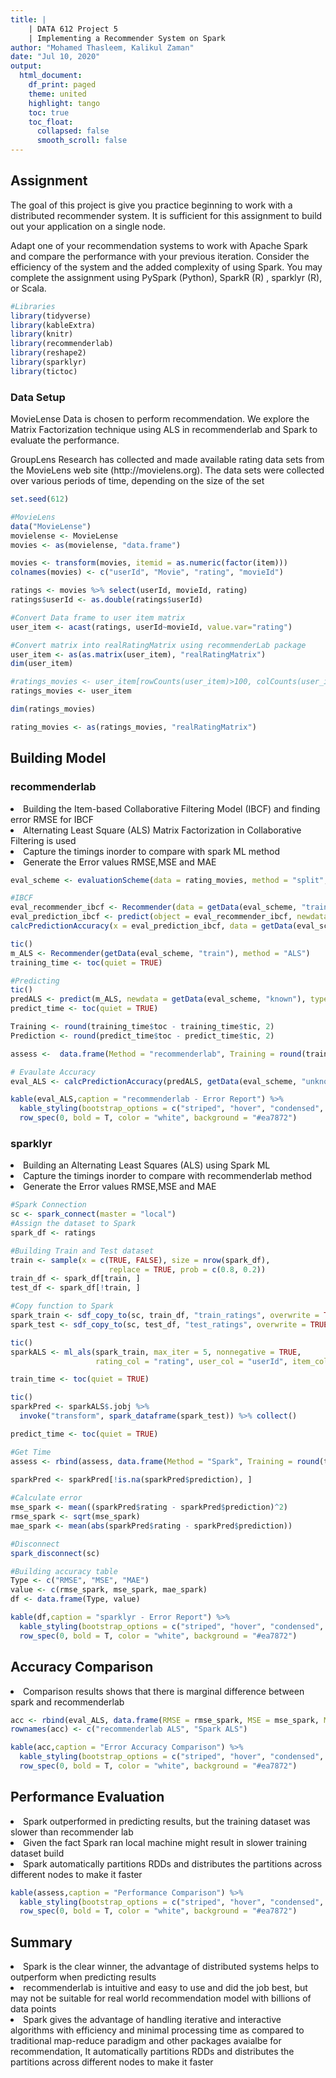 ```yaml
---
title: |
    | DATA 612 Project 5
    | Implementing a Recommender System on Spark
author: "Mohamed Thasleem, Kalikul Zaman"
date: "Jul 10, 2020"
output: 
  html_document:
    df_print: paged
    theme: united
    highlight: tango
    toc: true
    toc_float:
      collapsed: false
      smooth_scroll: false
---
```


## Assignment

The goal of this project is give you practice beginning to work with a distributed recommender system. It is sufficient for this assignment to build out your application on a single node.

Adapt one of your recommendation systems to work with Apache Spark and compare the performance with your previous iteration. Consider the efficiency of the system and the added complexity of using Spark. You may complete the assignment using PySpark (Python), SparkR (R) , sparklyr (R), or Scala.

```r
#Libraries
library(tidyverse)
library(kableExtra)
library(knitr)
library(recommenderlab)
library(reshape2)
library(sparklyr)
library(tictoc)
```

### Data Setup

MovieLense Data is chosen to perform recommendation. We explore the Matrix Factorization technique using ALS in recommenderlab and Spark to evaluate the performance.

GroupLens Research has collected and made available rating data sets from the MovieLens web site (http://movielens.org). The data sets were collected over various periods of time, depending on the size of the set

```r
set.seed(612)

#MovieLens
data("MovieLense")
movielense <- MovieLense
movies <- as(movielense, "data.frame")

movies <- transform(movies, itemid = as.numeric(factor(item)))
colnames(movies) <- c("userId", "Movie", "rating", "movieId")

ratings <- movies %>% select(userId, movieId, rating) 
ratings$userId <- as.double(ratings$userId)

#Convert Data frame to user item matrix
user_item <- acast(ratings, userId~movieId, value.var="rating")

#Convert matrix into realRatingMatrix using recommenderLab package
user_item <- as(as.matrix(user_item), "realRatingMatrix")
dim(user_item)

#ratings_movies <- user_item[rowCounts(user_item)>100, colCounts(user_item)>100]
ratings_movies <- user_item

dim(ratings_movies)

rating_movies <- as(ratings_movies, "realRatingMatrix")
```

## Building Model

### recommenderlab

<li>Building the Item-based Collaborative Filtering Model (IBCF) and finding error RMSE for IBCF</li>
<li>Alternating Least Square (ALS) Matrix Factorization in Collaborative Filtering is used</li>
<li>Capture the timings inorder to compare with spark ML method</li>
<li>Generate the Error values RMSE,MSE and MAE</li>


```r

eval_scheme <- evaluationScheme(data = rating_movies, method = "split", train = 0.8, given = -1, goodRating = 3,k=1)

#IBCF
eval_recommender_ibcf <- Recommender(data = getData(eval_scheme, "train"), method = "IBCF", parameter = NULL)
eval_prediction_ibcf <- predict(object = eval_recommender_ibcf, newdata = getData(eval_scheme, "known"), n = 10, type = "ratings")
calcPredictionAccuracy(x = eval_prediction_ibcf, data = getData(eval_scheme, "unknown"), byUser = FALSE)

tic()
m_ALS <- Recommender(getData(eval_scheme, "train"), method = "ALS")
training_time <- toc(quiet = TRUE)

#Predicting
tic()
predALS <- predict(m_ALS, newdata = getData(eval_scheme, "known"), type = "ratings")
predict_time <- toc(quiet = TRUE)

Training <- round(training_time$toc - training_time$tic, 2)
Prediction <- round(predict_time$toc - predict_time$tic, 2)

assess <-  data.frame(Method = "recommenderlab", Training = round(training_time$toc - training_time$tic, 10), Prediction = round(predict_time$toc - predict_time$tic, 2))

# Evaulate Accuracy
eval_ALS <- calcPredictionAccuracy(predALS, getData(eval_scheme, "unknown"))

kable(eval_ALS,caption = "recommenderlab - Error Report") %>%
  kable_styling(bootstrap_options = c("striped", "hover", "condensed", "responsive")) %>%
  row_spec(0, bold = T, color = "white", background = "#ea7872") 
```


### sparklyr

<li>Building an Alternating Least Squares (ALS) using Spark ML</li>
<li>Capture the timings inorder to compare with recommenderlab method</li>
<li>Generate the Error values RMSE,MSE and MAE</li>

```r
#Spark Connection
sc <- spark_connect(master = "local")
#Assign the dataset to Spark
spark_df <- ratings

#Building Train and Test dataset
train <- sample(x = c(TRUE, FALSE), size = nrow(spark_df),
                      replace = TRUE, prob = c(0.8, 0.2))
train_df <- spark_df[train, ]
test_df <- spark_df[!train, ]

#Copy function to Spark
spark_train <- sdf_copy_to(sc, train_df, "train_ratings", overwrite = TRUE)
spark_test <- sdf_copy_to(sc, test_df, "test_ratings", overwrite = TRUE)

tic()
sparkALS <- ml_als(spark_train, max_iter = 5, nonnegative = TRUE, 
                   rating_col = "rating", user_col = "userId", item_col = "movieId")

train_time <- toc(quiet = TRUE)

tic()
sparkPred <- sparkALS$.jobj %>%
  invoke("transform", spark_dataframe(spark_test)) %>% collect()

predict_time <- toc(quiet = TRUE)

#Get Time
assess <- rbind(assess, data.frame(Method = "Spark", Training = round(train_time$toc - 
                                                                        train_time$tic, 5), Prediction = round(predict_time$toc - predict_time$tic, 2)))
sparkPred <- sparkPred[!is.na(sparkPred$prediction), ] 

#Calculate error
mse_spark <- mean((sparkPred$rating - sparkPred$prediction)^2)
rmse_spark <- sqrt(mse_spark)
mae_spark <- mean(abs(sparkPred$rating - sparkPred$prediction))

#Disconnect
spark_disconnect(sc)
```

```r
#Building accuracy table
Type <- c("RMSE", "MSE", "MAE")
value <- c(rmse_spark, mse_spark, mae_spark)
df <- data.frame(Type, value)

kable(df,caption = "sparklyr - Error Report") %>%
  kable_styling(bootstrap_options = c("striped", "hover", "condensed", "responsive")) %>%
  row_spec(0, bold = T, color = "white", background = "#ea7872") 
```

## Accuracy Comparison

<li>Comparison results shows that there is marginal difference between spark and recommenderlab</li>

```r
acc <- rbind(eval_ALS, data.frame(RMSE = rmse_spark, MSE = mse_spark, MAE = mae_spark))
rownames(acc) <- c("recommenderlab ALS", "Spark ALS")

kable(acc,caption = "Error Accuracy Comparison") %>%
  kable_styling(bootstrap_options = c("striped", "hover", "condensed", "responsive")) %>%
  row_spec(0, bold = T, color = "white", background = "#ea7872") 
```

## Performance Evaluation

<li>Spark outperformed in predicting results, but the training dataset was slower than recommender lab</li>
<li>Given the fact Spark ran local machine might result in slower training dataset build</li>
<li>Spark automatically partitions RDDs and distributes the partitions across different nodes to make it faster</li>

```r
kable(assess,caption = "Performance Comparison") %>%
  kable_styling(bootstrap_options = c("striped", "hover", "condensed", "responsive")) %>%
  row_spec(0, bold = T, color = "white", background = "#ea7872") 
```

## Summary

<li>Spark is the clear winner, the advantage of distributed systems helps to outperform when predicting results</li>
<li>recommenderlab is intuitive and easy to use and did the job best, but may not be suitable for real world recommendation model with billions of data points</li>
<li>Spark gives the advantage of handling iterative and interactive algorithms with efficiency and minimal processing time as compared to traditional map-reduce paradigm and other packages avaialbe for recommendation, It automatically partitions RDDs and distributes the partitions across different nodes to make it faster</li>
